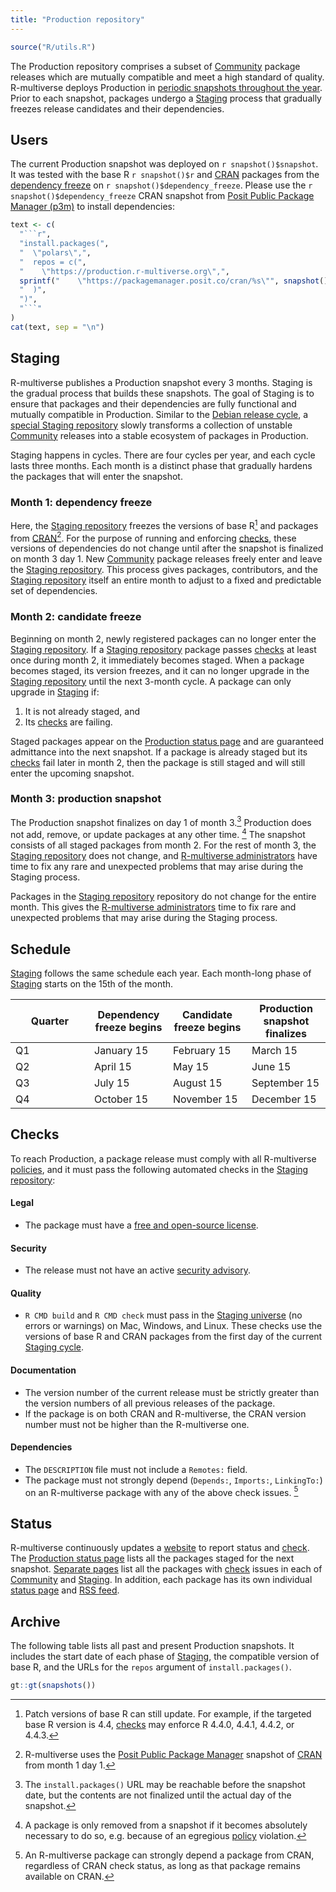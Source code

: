 ```yaml
---
title: "Production repository"
---
```


```r
source("R/utils.R")
```

The Production repository comprises a subset of [Community](community.md) package releases
which are mutually compatible and meet a high standard of quality.
R-multiverse deploys Production in [periodic snapshots throughout the year](#schedule).
Prior to each snapshot, packages undergo a [Staging](#staging) process that gradually freezes release candidates and their dependencies.

## Users

The current Production snapshot was deployed on `r snapshot()$snapshot`.
It was tested with the base R `r snapshot()$r` and [CRAN](https://cran.r-project.org/) packages from the [dependency freeze](#staging) on `r snapshot()$dependency_freeze`.
Please use the `r snapshot()$dependency_freeze` CRAN snapshot from [Posit Public Package Manager (p3m)](https://packagemanager.posit.co) to install dependencies:

```r
text <- c(
  "```r",
  "install.packages(",
  "  \"polars\",",
  "  repos = c(",
  "    \"https://production.r-multiverse.org\",",
  sprintf("    \"https://packagemanager.posit.co/cran/%s\"", snapshot()$dependency_freeze),
  "  )",
  ")",
  "```"
)
cat(text, sep = "\n")
```

## Staging

R-multiverse publishes a Production snapshot every 3 months.
Staging is the gradual process that builds these snapshots.
The goal of Staging is to ensure that packages and their dependencies are fully functional and mutually compatible in Production.
Similar to the [Debian release cycle](https://release.debian.org), a [special Staging repository](https://staging.r-multiverse.org) slowly transforms a collection of unstable [Community](community.md) releases into a stable ecosystem of packages in Production.

Staging happens in cycles.
There are four cycles per year, and each cycle lasts three months.
Each month is a distinct phase that gradually hardens the packages that will enter the snapshot.

### Month 1: dependency freeze

Here, the [Staging repository](https://staging.r-multiverse.org) freezes the versions of base R^[Patch versions of base R can still update. For example, if the targeted base R version is 4.4, [checks](#checks) may enforce R 4.4.0, 4.4.1, 4.4.2, or 4.4.3.] and packages from [CRAN](https://cran.r-project.org)^[R-multiverse uses the [Posit Public Package Manager](https://packagemanager.posit.co/) snapshot of [CRAN](https://cran.r-project.org) from month 1 day 1.].
For the purpose of running and enforcing [checks](#checks), these versions of dependencies do not change until after the snapshot is finalized on month 3 day 1.
New [Community](community.md) package releases freely enter and leave the [Staging repository](https://staging.r-multiverse.org).
This process gives packages, contributors, and the [Staging repository](https://staging.r-multiverse.org) itself an entire month to adjust to a fixed and predictable set of dependencies.

### Month 2: candidate freeze

Beginning on month 2, newly registered packages can no longer enter the [Staging repository](https://staging.r-multiverse.org).
If a [Staging repository](https://staging.r-multiverse.org) package passes [checks](#checks) at least once during month 2, it immediately becomes staged.
When a package becomes staged, its version freezes, and it can no longer upgrade in the [Staging repository](https://staging.r-multiverse.org) until the next 3-month cycle.
A package can only upgrade in [Staging](https://staging.r-multiverse.org) if:

1. It is not already staged, and
2. Its [checks](#checks) are failing.

Staged packages appear on the [Production status page](https://r-multiverse.org/status/production.html) and are guaranteed admittance into the next snapshot.
If a package is already staged but its [checks](#checks) fail later in month 2, then the package is still staged and will still enter the upcoming snapshot.

### Month 3: production snapshot

The Production snapshot finalizes on day 1 of month 3.^[The `install.packages()` URL may be reachable before the snapshot date, but the contents are not finalized until the actual day of the snapshot.]
Production does not add, remove, or update packages at any other time.
^[A package is only removed from a snapshot if it becomes absolutely necessary to do so,
e.g. because of an egregious [policy](policies.md) violation.]
The snapshot consists of all staged packages from month 2.
For the rest of month 3, the [Staging repository](https://staging.r-multiverse.org) does not change, and [R-multiverse administrators](team.md#administrators) have time to fix any rare and unexpected problems that may arise during the Staging process.

Packages in the [Staging repository](https://staging.r-multiverse.org) repository do not change for the entire month.
This gives the [R-multiverse administrators](team.md#administrators) time to fix rare and unexpected problems that may arise during the Staging process.

## Schedule

[Staging](#staging) follows the same schedule each year.
Each month-long phase of [Staging](#staging) starts on the 15th of the month.

| Quarter | Dependency freeze begins | Candidate freeze begins | Production snapshot finalizes |
|---|---|---|---|
| Q1 | January 15 | February 15 | March 15 |
| Q2 | April 15 | May 15 | June 15 |
| Q3 | July 15 | August 15 | September 15 |
| Q4 | October 15 | November 15 | December 15 |

## Checks

To reach Production, a package release must comply with all R-multiverse [policies](policies.md), and it must pass the following automated checks in the [Staging repository](#staging):

#### Legal

* The package must have a [free and open-source license](https://en.wikipedia.org/wiki/Free_and_open-source_software).

#### Security

* The release must not have an active [security advisory](https://github.com/RConsortium/r-advisory-database).

#### Quality

* `R CMD build` and `R CMD check` must pass in the [Staging universe](https://staging.r-multiverse.org) (no errors or warnings) on Mac, Windows, and Linux. These checks use the versions of base R and CRAN packages from the first day of the current [Staging cycle](production.qmd#staging).

#### Documentation

* The version number of the current release must be strictly greater than the version numbers of all previous releases of the package.
* If the package is on both CRAN and R-multiverse, the CRAN version number must not be higher than the R-multiverse one. 

#### Dependencies

* The `DESCRIPTION` file must not include a `Remotes:` field.
* The package must not strongly depend (`Depends:`, `Imports:`, `LinkingTo:`) on an R-multiverse package with any of the above check issues.
^[An R-multiverse package can strongly depend a package from CRAN, regardless of CRAN check status, as long as that package remains available on CRAN.]

## Status

R-multiverse continuously updates a [website](https://r-multiverse.org/status/index.html) to report status and [check](#checks).
The [Production status page](https://r-multiverse.org/status/production.html) lists all the packages staged for the next snapshot.
[Separate pages](https://r-multiverse.org/status/staging.html) list all the packages with [check](#checks) issues in each of [Community](community.md) and [Staging](#staging).
In addition, each package has its own individual [status page](https://r-multiverse.org/status/staging/polars.html) and [RSS feed](https://r-multiverse.org/status/staging/polars.xml).

## Archive

The following table lists all past and present Production snapshots.
It includes the start date of each phase of [Staging](#staging), the compatible version of base R, and the URLs for the `repos` argument of `install.packages()`.

```r
gt::gt(snapshots())
```
